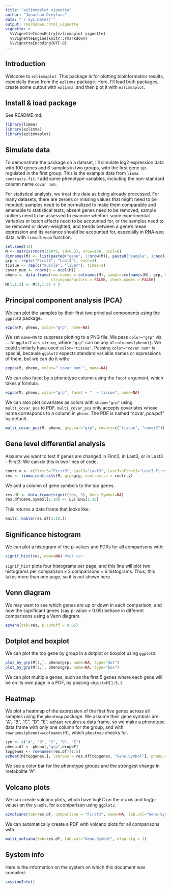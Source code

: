 ```yaml
---
title: "ezlimmaplot vignette"
author: "Jonathan Dreyfuss"
date: "`r Sys.Date()`"
output: rmarkdown::html_vignette
vignette: >
  %\VignetteIndexEntry{ezlimmaplot vignette}
  %\VignetteEngine{knitr::rmarkdown}
  %\VignetteEncoding{UTF-8}
---
```


## Introduction
Welcome to `ezlimmaplot`. This package is for plotting bioinformatics results, especially those from the `ezlimma` package. Here, I'll load both packages, create some output with `ezlimma`, and then plot it with `ezlimmaplot`.

## Install & load package
See README.md.

```r
library(limma)
library(ezlimma)
library(ezlimmaplot)
```

## Simulate data
To demonstrate the package on a dataset, I'll simulate log2 expression data with 100 genes and 6 samples in two groups, with the first gene up-regulated in the first group. This is the example data from `limma` `contrasts.fit`. I add some phenotype variables, including the non-standard column name `covar num`.

For statistical analysis, we treat this data as being already processed. For many datasets, there are zeroes or missing values that might need to be imputed; samples need to be normalized to make them comparable and amenable to statistical tests; absent genes need to be removed; sample outliers need to be assessed to examine whether some experimental variables or batch effects need to be accounted for, or the samples need to be removed or down-weighted; and trends between a gene's mean expression and its variance should be accounted for, especially in RNA-seq data, with `limma`'s `voom` function.

```r
set.seed(42)
M <- matrix(rnorm(100*6, sd=0.3), nrow=100, ncol=6)
dimnames(M) <- list(paste0("gene", 1:nrow(M)), paste0("sample", 1:ncol(M)))
grp <- rep(c("First3", "Last3"), each=3)
tissue <- rep(c("muscle", "liver"), times=3)
covar_num <- rnorm(n = ncol(M))
pheno <- data.frame(row.names = colnames(M), sample=colnames(M), grp, tissue, "covar num"=covar_num, covar2=covar_num,
                    stringsAsFactors = FALSE, check.names = FALSE)
M[1,1:3] <- M[1,1:3] + 2
```

## Principal component analysis (PCA)
We can plot the samples by their first two principal components using the `ggplot2` package.
```r
ezpca(M, pheno, color="grp", name=NA)
```

We set `name=NA` to suppress plotting to a PNG file. We pass `color="grp"` via ... to `ggplot2` `aes_string`, where `"grp"` can be any of `colnames(pheno)}`. We could similarly have used `color="tissue"`. Passing `color="covar num"` is special, because `ggplot2` expects standard variable names or expressions of them, but we can do it with:

```r
ezpca(M, pheno, color="`covar num`", name=NA)
```

We can also facet by a phenotype column using the `facet` argument, which takes a formula.

```r
ezpca(M, pheno, color="grp", facet = ". ~ tissue", name=NA)
```

We can also plot covariates as colors with `shape="grp"` using `multi_covar_pca` to PDF. `multi_covar_pca` only accepts covariates whose name corresponds to a column in `pheno`. The PDF is named "covar_pca.pdf" by default.
```r
multi_covar_pca(M, pheno, grp.var="grp", covars=c("tissue", "covar2"))
```

## Gene level differential analysis
Assume we want to test if genes are changed in First3, in Last3, or in Last3 - First3. We can do this in two lines of code,
```r
contr.v <- c(First3="First3", Last3="Last3", Last3vsFirst3="Last3-First3")
res <- limma_contrasts(M, grp=grp, contrast.v = contr.v)
```

We add a column of gene symbols to the top genes.
```r
res.df <- data.frame(signif(res, 3), Gene.Symbol=NA)
res.df$Gene.Symbol[1:10] <- LETTERS[1:10]
```

This returns a data frame that looks like:
```r
knitr::kable(res.df[1:10,])
```

## Significance histogram
We can plot a histogram of the p-values and FDRs for all comparisons with:
```r
signif_hist(res, name=NA) #not run
```

`signif_hist` plots four histograms per page, and this line will plot two histograms per comparison x 3 comparisons = 6 histograms. Thus, this takes more than one page, so it is not shown here.

## Venn diagram
We may want to see which genes are up or down in each comparison, and how the significant genes (say p-value < 0.05) behave in different comparisons using a Venn diagram.

```r
ezvenn(tab=res, p.cutoff = 0.05)
```

## Dotplot and boxplot
We can plot the top gene by group in a dotplot or boxplot using `ggplot2`. 
```r
plot_by_grp(M[1,], pheno$grp, name=NA, type="dot")
plot_by_grp(M[1,], pheno$grp, name=NA, type="box")
```

We can plot multiple genes, such as the first 5 genes where each gene will be on its own page in a PDF, by passing `object=M[1:5,]`.

## Heatmap
We plot a heatmap of the expression of the first five genes across all samples using the `pheatmap` package. We assume their gene symbols are "A", "B", "C", "D", "E". `ezheat` requires a data frame, so we make a phenotype data frame with only one column for the group, and with `rownames(pheno)==colnames(M)`, which `pheatmap` checks for.

```r
sym <- c("A", "B", "C", "D", "E")
pheno.df <- pheno[,"grp",drop=F]
topgenes <- rownames(res.df)[1:5]
ezheat(M[topgenes,], labrows = res.df[topgenes, "Gene.Symbol"], pheno.df=pheno.df, name=NA)
```

We see a color bar for the phenotype groups and the strongest change in metabolite "A".

## Volcano plots
We can create volcano plots, which have logFC on the x-axis and log(p-value) on the y-axis, for a comparison using `ggplot2`.
```r
ezvolcano(tab=res.df, comparison = "First3", name=NA, lab.col="Gene.Symbol", ntop.sig = 1)
```

We can automatically create a PDF with volcano plots for all comparisons with:
```r
multi_volcano(tab=res.df, lab.col="Gene.Symbol", ntop.sig = 1)
```

## System info
Here is the information on the system on which this document was compiled:
```r
sessionInfo()
```
